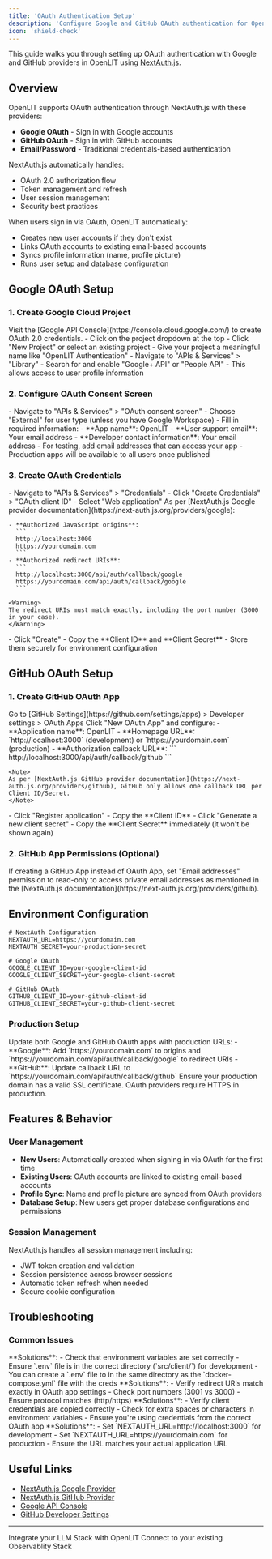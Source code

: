 ```yaml
---
title: 'OAuth Authentication Setup'
description: 'Configure Google and GitHub OAuth authentication for OpenLIT using NextAuth.js'
icon: 'shield-check'
---
```


This guide walks you through setting up OAuth authentication with Google and GitHub providers in OpenLIT using [NextAuth.js](https://next-auth.js.org/).

## Overview

OpenLIT supports OAuth authentication through NextAuth.js with these providers:
- **Google OAuth** - Sign in with Google accounts
- **GitHub OAuth** - Sign in with GitHub accounts  
- **Email/Password** - Traditional credentials-based authentication

NextAuth.js automatically handles:
- OAuth 2.0 authorization flow
- Token management and refresh
- User session management
- Security best practices

When users sign in via OAuth, OpenLIT automatically:
- Creates new user accounts if they don't exist
- Links OAuth accounts to existing email-based accounts
- Syncs profile information (name, profile picture)
- Runs user setup and database configuration

## Google OAuth Setup

### 1. Create Google Cloud Project

<Steps>
  <Step title="Access Google API Console">
    Visit the [Google API Console](https://console.cloud.google.com/) to create OAuth 2.0 credentials.
  </Step>
  
  <Step title="Create or Select Project">
    - Click on the project dropdown at the top
    - Click "New Project" or select an existing project
    - Give your project a meaningful name like "OpenLIT Authentication"
  </Step>
  
  <Step title="Enable Required APIs">
    - Navigate to "APIs & Services" > "Library"
    - Search for and enable "Google+ API" or "People API"
    - This allows access to user profile information
  </Step>
</Steps>

### 2. Configure OAuth Consent Screen

<Steps>
  <Step title="Setup Consent Screen">
    - Navigate to "APIs & Services" > "OAuth consent screen"
    - Choose "External" for user type (unless you have Google Workspace)
    - Fill in required information:
      - **App name**: OpenLIT
      - **User support email**: Your email address
      - **Developer contact information**: Your email address
  </Step>
  
  <Step title="Add Test Users (Development)">
    - For testing, add email addresses that can access your app
    - Production apps will be available to all users once published
  </Step>
</Steps>

### 3. Create OAuth Credentials

<Steps>
  <Step title="Create Web Application Credentials">
    - Navigate to "APIs & Services" > "Credentials"
    - Click "Create Credentials" > "OAuth client ID"
    - Select "Web application"
  </Step>
  
  <Step title="Configure Redirect URIs">
    As per [NextAuth.js Google provider documentation](https://next-auth.js.org/providers/google):
    
    - **Authorized JavaScript origins**: 
      ```
      http://localhost:3000
      https://yourdomain.com
      ```
    - **Authorized redirect URIs**:
      ```
      http://localhost:3000/api/auth/callback/google
      https://yourdomain.com/api/auth/callback/google
      ```
      
    <Warning>
    The redirect URIs must match exactly, including the port number (3000 in your case).
    </Warning>
  </Step>
  
  <Step title="Save Credentials">
    - Click "Create"
    - Copy the **Client ID** and **Client Secret**
    - Store them securely for environment configuration
  </Step>
</Steps>

## GitHub OAuth Setup

### 1. Create GitHub OAuth App

<Steps>
  <Step title="Access GitHub Developer Settings">
    Go to [GitHub Settings](https://github.com/settings/apps) > Developer settings > OAuth Apps
  </Step>
  
  <Step title="Register New OAuth Application">
    Click "New OAuth App" and configure:
    - **Application name**: OpenLIT
    - **Homepage URL**: `http://localhost:3000` (development) or `https://yourdomain.com` (production)
    - **Authorization callback URL**: 
      ```
      http://localhost:3000/api/auth/callback/github
      ```
      
    <Note>
    As per [NextAuth.js GitHub provider documentation](https://next-auth.js.org/providers/github), GitHub only allows one callback URL per Client ID/Secret.
    </Note>
  </Step>
  
  <Step title="Generate Client Secret">
    - Click "Register application"
    - Copy the **Client ID**
    - Click "Generate a new client secret"
    - Copy the **Client Secret** immediately (it won't be shown again)
  </Step>
</Steps>

### 2. GitHub App Permissions (Optional)

<Note>
If creating a GitHub App instead of OAuth App, set "Email addresses" permission to read-only to access private email addresses as mentioned in the [NextAuth.js documentation](https://next-auth.js.org/providers/github).
</Note>

## Environment Configuration

```.env.production
# NextAuth Configuration
NEXTAUTH_URL=https://yourdomain.com
NEXTAUTH_SECRET=your-production-secret

# Google OAuth
GOOGLE_CLIENT_ID=your-google-client-id
GOOGLE_CLIENT_SECRET=your-google-client-secret

# GitHub OAuth
GITHUB_CLIENT_ID=your-github-client-id  
GITHUB_CLIENT_SECRET=your-github-client-secret
```

### Production Setup

<Steps>
  <Step title="Update OAuth App URLs">
    Update both Google and GitHub OAuth apps with production URLs:
    - **Google**: Add `https://yourdomain.com` to origins and `https://yourdomain.com/api/auth/callback/google` to redirect URIs
    - **GitHub**: Update callback URL to `https://yourdomain.com/api/auth/callback/github`
  </Step>
  
  <Step title="HTTPS Requirement">
    Ensure your production domain has a valid SSL certificate. OAuth providers require HTTPS in production.
  </Step>
</Steps>

## Features & Behavior

### User Management

- **New Users**: Automatically created when signing in via OAuth for the first time
- **Existing Users**: OAuth accounts are linked to existing email-based accounts
- **Profile Sync**: Name and profile picture are synced from OAuth providers
- **Database Setup**: New users get proper database configurations and permissions

### Session Management

NextAuth.js handles all session management including:
- JWT token creation and validation
- Session persistence across browser sessions
- Automatic token refresh when needed
- Secure cookie configuration

## Troubleshooting

### Common Issues

<AccordionGroup>
  <Accordion title="OAuth button not appearing">
    **Solutions**: 
    - Check that environment variables are set correctly
    - Ensure `.env` file is in the correct directory (`src/client/`) for development
    - You can create a `.env` file to in the same directory as the `docker-compose.yml` file with the creds
  </Accordion>

  <Accordion title="Redirect URI mismatch error">
    **Solutions**:
    - Verify redirect URIs match exactly in OAuth app settings
    - Check port numbers (3001 vs 3000)
    - Ensure protocol matches (http/https)
  </Accordion>

  <Accordion title="Invalid client error">
    **Solutions**:
    - Verify client credentials are copied correctly
    - Check for extra spaces or characters in environment variables
    - Ensure you're using credentials from the correct OAuth app
  </Accordion>

  <Accordion title="NEXTAUTH_URL mismatch">
    **Solutions**:
    - Set `NEXTAUTH_URL=http://localhost:3000` for development
    - Set `NEXTAUTH_URL=https://yourdomain.com` for production
    - Ensure the URL matches your actual application URL
  </Accordion>
</AccordionGroup>

## Useful Links

- [NextAuth.js Google Provider](https://next-auth.js.org/providers/google)
- [NextAuth.js GitHub Provider](https://next-auth.js.org/providers/github)
- [Google API Console](https://console.cloud.google.com/)
- [GitHub Developer Settings](https://github.com/settings/apps)

---

<CardGroup cols={2}>
<Card title="Integrations" href="/latest/integrations/introduction" icon='circle-nodes'>
Integrate your LLM Stack with OpenLIT 
</Card>
<Card title="Connections" href="/latest/connections/intro" icon='link'>
Connect to your existing Observablity Stack
</Card>
</CardGroup> 